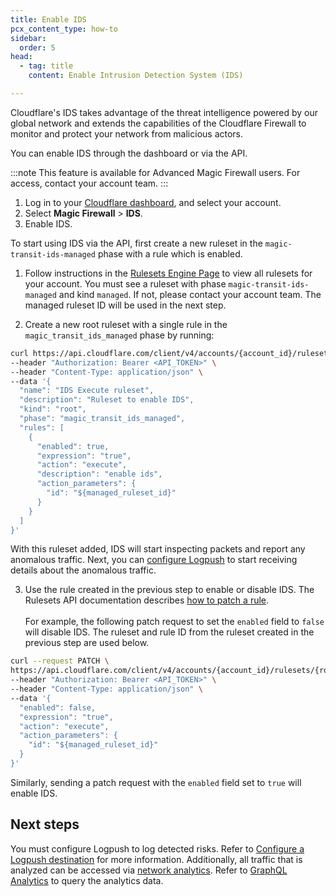 ```yaml
---
title: Enable IDS
pcx_content_type: how-to
sidebar:
  order: 5
head:
  - tag: title
    content: Enable Intrusion Detection System (IDS)

---
```



Cloudflare's IDS takes advantage of the threat intelligence powered by our global network and extends the capabilities of the Cloudflare Firewall to monitor and protect your network from malicious actors.

You can enable IDS through the dashboard or via the API.

:::note
This feature is available for Advanced Magic Firewall users. For access, contact your account team.
:::

<Tabs> <TabItem label="dashboard">

1. Log in to your [Cloudflare dashboard](https://dash.cloudflare.com/login), and select your account.
2. Select **Magic Firewall** > **IDS**.
3. Enable IDS.

</TabItem> <TabItem label="api">

To start using IDS via the API, first create a new ruleset in the `magic-transit-ids-managed` phase with a rule which is enabled.

1. Follow instructions in the [Rulesets Engine Page](/ruleset-engine/basic-operations/view-rulesets/) to view all rulesets for your account. You must see a ruleset with phase `magic-transit-ids-managed` and kind `managed`. If not, please contact your account team. The managed ruleset ID will be used in the next step.

2. Create a new root ruleset with a single rule in the `magic_transit_ids_managed` phase by running:

```bash
curl https://api.cloudflare.com/client/v4/accounts/{account_id}/rulesets \
--header "Authorization: Bearer <API_TOKEN>" \
--header "Content-Type: application/json" \
--data '{
  "name": "IDS Execute ruleset",
  "description": "Ruleset to enable IDS",
  "kind": "root",
  "phase": "magic_transit_ids_managed",
  "rules": [
    {
      "enabled": true,
      "expression": "true",
      "action": "execute",
      "description": "enable ids",
      "action_parameters": {
        "id": "${managed_ruleset_id}"
      }
    }
  ]
}'
```

With this ruleset added, IDS will start inspecting packets and report any anomalous traffic. Next, you can [configure Logpush](/magic-firewall/how-to/use-logpush-with-ids/) to start receiving details about the anomalous traffic.

3. Use the rule created in the previous step to enable or disable IDS. The Rulesets API documentation describes [how to patch a rule](/ruleset-engine/rulesets-api/update-rule/). <br/><br/> For example, the following patch request to set the `enabled` field to `false` will disable IDS. The ruleset and rule ID from the ruleset created in the previous step are used below.

```bash
curl --request PATCH \
https://api.cloudflare.com/client/v4/accounts/{account_id}/rulesets/{root_ruleset_id}/rules/{rule_id} \
--header "Authorization: Bearer <API_TOKEN>" \
--header "Content-Type: application/json" \
--data '{
  "enabled": false,
  "expression": "true",
  "action": "execute",
  "action_parameters": {
    "id": "${managed_ruleset_id}"
  }
}'
```

Similarly, sending a patch request with the `enabled` field set to `true` will enable IDS.

</TabItem> </Tabs>

## Next steps

You must configure Logpush to log detected risks. Refer to [Configure a Logpush destination](/magic-firewall/how-to/use-logpush-with-ids/) for more information. Additionally, all traffic that is analyzed can be accessed via [network analytics](/analytics/network-analytics/). Refer to [GraphQL Analytics](/magic-firewall/tutorials/graphql-analytics/) to query the analytics data.
